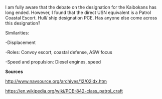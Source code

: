 I am fully aware that the debate on the designation for the Kaibokans has long ended. However, I found that the direct USN equivalent is a Patrol Coastal Escort. Hull/ ship designation PCE. Has anyone else come across this designation?

Similarities:

-Displacement 

-Roles: Convoy escort, coastal defense, ASW focus

-Speed and propulsion: Diesel engines, speed

'''Sources '''

http://www.navsource.org/archives/12/02idx.htm

https://en.wikipedia.org/wiki/PCE-842-class_patrol_craft<ac_metadata title="Change in the Kaibokan designation"> </ac_metadata>